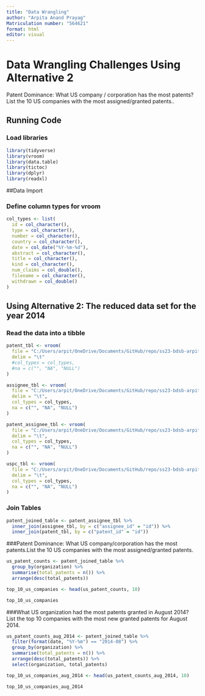 ```yaml
---
title: "Data Wrangling"
author: "Arpita Anand Prayag"
Matriculation number: "564621"
format: html
editor: visual
---
```


# Data Wrangling Challenges Using Alternative 2

Patent Dominance: What US company / corporation has the most patents? List the 10 US companies with the most assigned/granted patents..

## Running Code

### Load libraries

```r
library(tidyverse)
library(vroom)
library(data.table)
library(tictoc)
library(dplyr)
library(readxl)
```

##Data Import

### Define column types for vroom

```r
col_types <- list(
  id = col_character(),
  type = col_character(),
  number = col_character(),
  country = col_character(),
  date = col_date("%Y-%m-%d"),
  abstract = col_character(),
  title = col_character(),
  kind = col_character(),
  num_claims = col_double(),
  filename = col_character(),
  withdrawn = col_double()
)
```

## Using Alternative 2: The reduced data set for the year 2014

### Read the data into a tibble

```r
patent_tbl <- vroom(
  file = "C:/Users/arpit/OneDrive/Documents/GitHub/repo/ss23-bdsb-arpitaprayag/assets/data/Patent_data_reduced/Patent_data_reduced/patent.tsv", 
  delim = "\t"
  #col_types = col_types,
  #na = c("", "NA", "NULL")
)

assignee_tbl <- vroom(
  file = "C:/Users/arpit/OneDrive/Documents/GitHub/repo/ss23-bdsb-arpitaprayag/assets/data/Patent_data_reduced/Patent_data_reduced/assignee.tsv", 
  delim = "\t", 
  col_types = col_types,
  na = c("", "NA", "NULL")
)

patent_assignee_tbl <- vroom(
  file = "C:/Users/arpit/OneDrive/Documents/GitHub/repo/ss23-bdsb-arpitaprayag/assets/data/Patent_data_reduced/Patent_data_reduced/patent_assignee.tsv", 
  delim = "\t", 
  col_types = col_types,
  na = c("", "NA", "NULL")
)

uspc_tbl <- vroom(
  file = "C:/Users/arpit/OneDrive/Documents/GitHub/repo/ss23-bdsb-arpitaprayag/assets/data/Patent_data_reduced/Patent_data_reduced/uspc.tsv", 
  delim = "\t", 
  col_types = col_types,
  na = c("", "NA", "NULL")
)
```

### Join Tables

```r
patent_joined_table <- patent_assignee_tbl %>%
  inner_join(assignee_tbl, by = c("assignee_id" = "id")) %>%
  inner_join(patent_tbl, by = c("patent_id" = "id"))
```

###Patent Dominance: What US company/corporation has the most patents.List the 10 US companies with the most assigned/granted patents.

```r
us_patent_counts <- patent_joined_table %>%
  group_by(organization) %>%
  summarise(total_patents = n()) %>%
  arrange(desc(total_patents))

top_10_us_companies <- head(us_patent_counts, 10)

top_10_us_companies
```

###What US organization had the most patents granted in August 2014? List the top 10 companies with the most new granted patents for August 2014.

```r
us_patent_counts_aug_2014 <- patent_joined_table %>%
  filter(format(date, "%Y-%m") == "2014-08") %>%
  group_by(organization) %>%
  summarise(total_patents = n()) %>%
  arrange(desc(total_patents)) %>%
  select(organization, total_patents)

top_10_us_companies_aug_2014 <- head(us_patent_counts_aug_2014, 10)

top_10_us_companies_aug_2014
```
